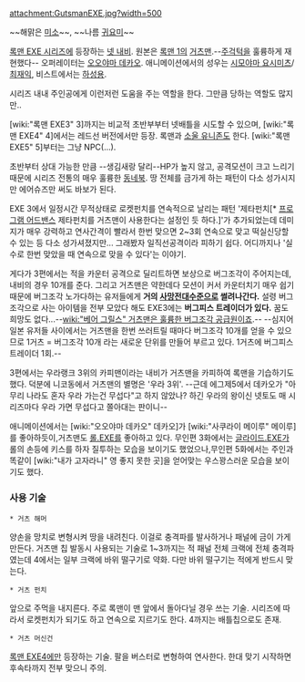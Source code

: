 attachment:GutsmanEXE.jpg?width=500

~~해맑은 [[미소]]~~, ~~나름 [[귀요미]]~~

[[록맨 EXE 시리즈]]에 등장하는 [[넷 내비]]. 원본은 [[록맨 1]]의 [[거츠맨]].--[[주걱턱]]을 훌륭하게 재현했다-- 오퍼레이터는 [[오오야마 데카오]]. 애니메이션에서의 성우는 [[시모야마 요시미츠]]/[[최재익]], 비스트에서는 [[하성용]].

시리즈 내내 주인공에게 이런저런 도움을 주는 역할을 한다. 그만큼 당하는 역할도 많지만..

[wiki:"록맨 EXE3" 3]까지는 비교적 초반부부터 넷배틀을 시도할 수 있으며, [wiki:"록맨 EXE4" 4]에서는 레드선 버전에서만 등장. 록맨과 [[소울 유니존]]도 한다. [wiki:"록맨 EXE5" 5]부터는 그냥 NPC(...).

초반부터 상대 가능한 만큼 --생김새랑 달리--HP가 높지 않고, 공격모션이 크고 느리기 때문에 시리즈 전통의 매우 훌륭한 [[동네북]]. 땅 전체를 금가게 하는 패턴이 다소 성가시지만 에어슈즈만 써도 바보가 된다. 

EXE 3에서 일정시간 무적상태로 로켓펀치를 연속적으로 날리는 패턴 '제타펀치[* [[프로그램 어드밴스]] 제타펀치를 거츠맨이 사용한다는 설정인 듯 하다.]'가 추가되었는데 데미지가 매우 강력하고 연사간격이 빨라서 한번 맞으면 2~3회 연속으로 맞고 떡실신당할 수 있는 등 다소 성가셔졌지만... 그래봤자 일직선공격이라 피하기 쉽다. 어디까지나 '실수로 한번 맞았을 때 연속으로 맞을 수 있다'는 이야기. 

게다가 3편에서는 적을 카운터 공격으로 딜리트하면 보상으로 버그조각이 주어지는데, 내비의 경우 10개를 준다. 그리고 거츠맨은 약한데다 모션이 커서 카운터치기 매우 쉽기 때문에 버그조각 노가다하는 유저들에게 '''거의 [[사망전대]]수준으로 썰려나간다.''' 설령 버그조각으로 사는 아이템을 전부 모았다 해도 EXE3에는 '''버그피스 트레이더가 있다.''' 꿈도 희망도 없다...--[[wiki:"베어 그릴스" 거츠맨은 훌륭한 버그조각 공급원이죠]].-- 
--심지어 일본 유저들 사이에서는 거츠맨을 한번 쓰러트릴 때마다 버그조각 10개를 얻을 수 있으므로 1거츠 = 버그조각 10개 라는 새로운 단위를 만들어 부르고 있다. 1거츠에 버그피스트레이더 1회.--

3편에서는 우라랭크 3위의 카피맨이라는 내비가 거츠맨을 카피하여 록맨을 기습하기도 했다. 덕분에 니코동에서 거츠맨의 별명은 '우라 3위'.
--근데 에그제5에서 데카오가 "아무리 나라도 혼자 우라 가는건 무섭다"고 하지 않았나? 하긴 우라의 왕이신 넷토도 매 시리즈마다 우라 가면 무섭다고 쫄아대는 판이니--

애니메이션에서는 [wiki:"오오야마 데카오" 데카오]가 [wiki:"사쿠라이 메이루" 메이루]를 좋아하듯이,거츠맨도 [[롤.EXE]]를 좋아하고 있다.
무인편 3화에서는 [[글라이드.EXE]]가 롤의 손등에 키스를 하자 질투하는 모습을 보이기도 했었으나,무인편 5화에서는 주인과 똑같이 [wiki:"내가 고자라니" 영 좋지 못한 곳]을 얻어맞는 우스꽝스러운 모습을 보이기도 했다.

=== 사용 기술 ===
 * 거츠 해머
양손을 망치로 변형시켜 땅을 내려친다. 이걸로 충격파를 발사하거나 패널에 금이 가게 만든다. 거츠맨 칩 발동시 사용되는 기술로 1~3까지는 적 패널 전체 크랙에 전체 충격파였는데 4에서는 일부 크랙에 바위 떨구기로 약화. 다만 바위 떨구기는 적에게 반드시 맞는다.

 * 거츠 펀치
앞으로 주먹을 내지른다. 주로 록맨이 맨 앞에서 돌아다닐 경우 쓰는 기술. 시리즈에 따라서 로켓펀치가 되기도 하고 연속으로 지르기도 한다. 4까지는 배틀칩으로도 존재.

 * 거츠 머신건
[[록맨 EXE4]]에만 등장하는 기술. 팔을 버스터로 변형하여 연사한다. 한대 맞기 시작하면 후속타까지 전부 맞으니 주의.
